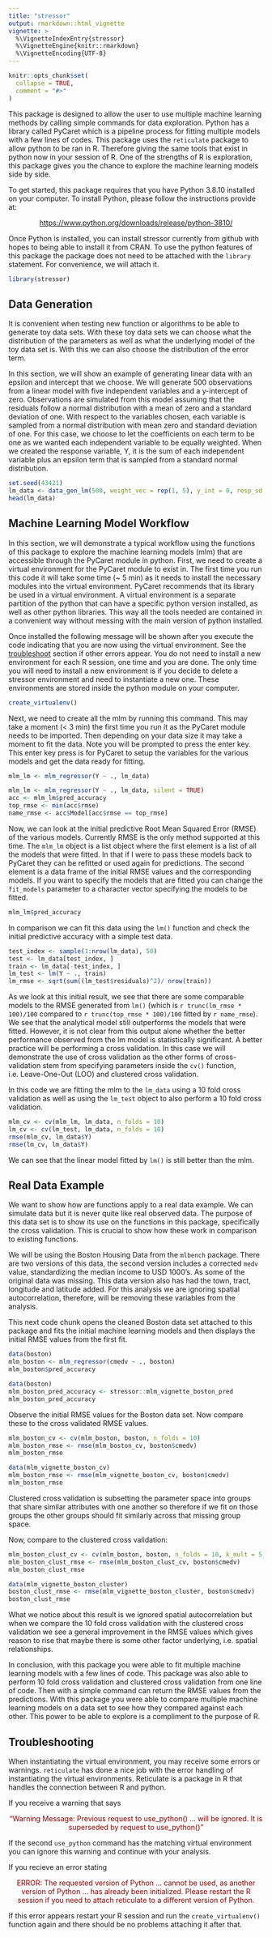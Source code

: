 ```yaml
---
title: "stressor"
output: rmarkdown::html_vignette
vignette: >
  %\VignetteIndexEntry{stressor}
  %\VignetteEngine{knitr::rmarkdown}
  %\VignetteEncoding{UTF-8}
---
```


```r
knitr::opts_chunk$set(
  collapse = TRUE,
  comment = "#>"
)
```

This package is designed to allow the user to use multiple machine learning 
methods by calling simple commands for data exploration. Python has a library
called PyCaret which is a pipeline process for fitting multiple models with a 
few lines of codes. This package uses the `reticulate` package to allow python
to be ran in R. Therefore giving the same tools that exist in python now in 
your session of R. One of the strengths of R is exploration, this package gives 
you the chance to explore the machine learning models side by side.

To get started, this package requires that you have Python 3.8.10</a>
installed on your computer. To install Python, please follow the instructions provide at:
<p style="text-align:center;"> <a href = https://www.python.org/downloads/release/python-3810/> https://www.python.org/downloads/release/python-3810/</a> </p>

Once Python is installed, you can install stressor currently from github with
hopes to being able to install it from CRAN. To use the python features of this
package the package does not need to be attached with the `library` statement. 
For convenience, we will attach it.
```r
library(stressor)
```

## Data Generation

It is convenient when testing new function or algorithms to be able to generate
toy data sets. With these toy data sets we can choose what the distribution of
the parameters as well as what the underlying model of the toy data set is. With
this we can also choose the distribution of the error term.

In this section, we will show an example of generating linear data with an 
epsilon and intercept that we choose. We will generate 500 observations from a
linear model with five independent variables and a y-intercept of zero.
Observations are simulated from this model assuming that the residuals follow a
normal distribution with a mean of zero and a standard deviation of one. With 
respect to the variables chosen, each variable is sampled from a normal
distribution with mean zero and standard deviation of one. For this case, we 
choose to let the coefficients on each term to be one as we wanted each 
independent variable to be equally weighted. When we created the response
variable, Y, it is the sum of each independent variable plus an epsilon term
that is sampled from a standard normal distribution.
```r
set.seed(43421)
lm_data <- data_gen_lm(500, weight_vec = rep(1, 5), y_int = 0, resp_sd = 1)
head(lm_data)
```

## Machine Learning Model Workflow

In this section, we will demonstrate a typical workflow using the functions of
this package to explore the machine learning models (mlm) that are accessible 
through the PyCaret module in python. First, we need to create a virtual 
environment for the PyCaret module to exist in. The first time you run this code
it will take some time (~ 5 min) as it needs to install the necessary modules 
into the virtual environment. PyCaret recommends that its library be used in a 
virtual environment. A virtual environment is a separate partition of the python
that can have a specific python version installed, as well as other python
libraries. This way all the tools needed are contained in a convenient way
without messing with the main version of python installed.

Once installed the following message will be shown after you execute the code 
indicating that you are now using the virtual environment. See the <a 
href=#troubleshoot>troubleshoot</a> section if other errors appear. You do not
need to install a new environment for each R session, one time and you are done.
The only time you will need to install a new environment is if you decide to 
delete a stressor environment and need to instantiate a new one. These 
environments are stored inside the python module on your computer. 
```r
create_virtualenv()
```

Next, we need to create all the mlm by running this command. This may take a 
moment (< 3 min) the first time you run it as the PyCaret module needs to be 
imported. Then depending on your data size it may take a moment to fit the data.
Note you will be prompted to press the enter key. This enter key press is for 
PyCaret to setup the variables for the various models and get the data ready for
fitting.
```r
mlm_lm <- mlm_regressor(Y ~ ., lm_data)
```

```r
mlm_lm <- mlm_regressor(Y ~ ., lm_data, silent = TRUE)
acc <- mlm_lm$pred_accuracy
top_rmse <- min(acc$rmse)
name_rmse <- acc$Model[acc$rmse == top_rmse]
```

Now, we can look at the initial predictive Root Mean Squared Error (RMSE) of the
various models. Currently RMSE is the only method supported at this time. The 
`mlm_lm` object is a list object where the first element is a list of all the
models that were fitted. In that if I were to pass these models back to PyCaret
they can be refitted or used again for predictions. The second element is a data
frame of the initial RMSE values and the corresponding models. If you want to
specify the models that are fitted you can change the `fit_models` parameter to
a character vector specifying the models to be fitted.
```r
mlm_lm$pred_accuracy
```

In comparison we can fit this data using the `lm()` function and check the 
initial predictive accuracy with a simple test data.
```r
test_index <- sample(1:nrow(lm_data), 50)
test <- lm_data[test_index, ]
train <- lm_data[-test_index, ]
lm_test <- lm(Y ~ ., train)
lm_rmse <- sqrt(sum((lm_test$residuals)^2)/ nrow(train))
```

As we look at this initial result, we see that there are some comparable models 
to the RMSE generated from `lm()` (which is `r trunc(lm_rmse * 100)/100` 
compared to `r trunc(top_rmse * 100)/100` fitted by `r name_rmse`). We see that 
the analytical model still outperforms the models that were fitted. However, it 
is not clear from this output alone whether the better performance observed from
the lm model is statistically significant. A better practice will be performing 
a cross validation. In this case we will demonstrate the use of cross validation
as the other forms of cross-validation stem from specifying parameters inside 
the `cv()` function, i.e. Leave-One-Out (LOO) and clustered cross validation.

In this code we are fitting the mlm to the `lm_data` using a 10 fold cross
validation as well as using the `lm_test` object to also perform a 10 fold
cross validation.
```r
mlm_cv <- cv(mlm_lm, lm_data, n_folds = 10)
lm_cv <- cv(lm_test, lm_data, n_folds = 10)
rmse(mlm_cv, lm_data$Y)
rmse(lm_cv, lm_data$Y)
```
We can see that the linear model fitted by `lm()` is still better than the mlm.

## Real Data Example
We want to show how are functions apply to a real data example. We can simulate 
data but it is never quite like real observed data. The purpose of this data set
is to show its use on the functions in this package, specifically the cross 
validation. This is crucial to show how these work in comparison to existing 
functions.

We will be using the Boston Housing Data from the `mlbench` package. There are 
two versions of this data, the second version includes a corrected `medv` value,
standardizing the median income to USD 1000's. As some of the original data was 
missing. This data version also has had the town, tract, longitude and latitude 
added. For this analysis we are ignoring spatial autocorrelation, therefore, 
will be removing these variables from the analysis.

This next code chunk opens the cleaned Boston data set attached to this package and fits the initial machine learning models and then displays the initial RMSE values from the first fit.
```r
data(boston)
mlm_boston <- mlm_regressor(cmedv ~ ., boston)
mlm_boston$pred_accuracy
```

```r
data(boston)
mlm_boston_pred_accuracy <- stressor::mlm_vignette_boston_pred
mlm_boston_pred_accuracy
```
Observe the initial RMSE values for the Boston data set. Now compare these
to the cross validated RMSE values.
```r
mlm_boston_cv <- cv(mlm_boston, boston, n_folds = 10)
mlm_boston_rmse <- rmse(mlm_boston_cv, boston$cmedv)
mlm_boston_rmse
```
```r
data(mlm_vignette_boston_cv)
mlm_boston_rmse <- rmse(mlm_vignette_boston_cv, boston$cmedv)
mlm_boston_rmse
```
Clustered cross validation is subsetting the parameter space into groups that share similar attributes with one another so therefore if we fit on those groups
the other groups should fit similarly across that missing group space.

Now, compare to the clustered cross validation:
```r
mlm_boston_clust_cv <- cv(mlm_boston, boston, n_folds = 10, k_mult = 5)
mlm_boston_clust_rmse <- rmse(mlm_boston_clust_cv, boston$cmedv)
mlm_boston_clust_rmse
```
```r
data(mlm_vignette_boston_cluster)
boston_clust_rmse <- rmse(mlm_vignette_boston_cluster, boston$cmedv)
boston_clust_rmse
```

What we notice about this result is we ignored spatial autocorrelation but when we compare the 10 fold cross validation with the clustered cross validation we see a general improvement in the RMSE values which gives reason to rise that
maybe there is some other factor underlying, i.e. spatial relationships.

In conclusion, with this package you were able to fit multiple machine learning models with a few lines of code. This package was also able to perform 10 fold cross validation and clustered cross validation from one line of code. Then with a simple command can return the RMSE values from the predictions. With this package you were able to compare multiple machine learning models on a data set to see how they compared against each other. This power to be able to explore is a compliment to the purpose of R.

<div id="troubleshoot">
## Troubleshooting
When instantiating the virtual environment, you may receive some errors or 
warnings. `reticulate` has done a nice job with the error handling of 
instantiating the virtual environments. Reticulate is a package in R that handles the connection between R and python. 

If you receive a warning that says
<p style="text-align:center; color:darkred"> "Warning Message: Previous request to use_python() ... will be ignored. It is superseded by request to use_python()"</p> If the second `use_python` command has the matching virtual environment you can ignore this warning and continue with your analysis.

If you recieve an error stating 
<p style="text-align:center; color:darkred">
ERROR: The requested version of Python ... cannot be used, as another version of Python ... has already been initialized. Please restart the R session if you need to attach reticulate to a different version of Python.
</p>
If this error appears restart your R session and run the `create_virtualenv()` function again and there should be no problems attaching it after that.
</div>
